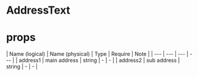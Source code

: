 # AddressText

# props
| Name (logical) | Name (physical) | Type | Require | Note |
| --- | --- | --- | --- |
| address1 | main address | string | - | - |
| address2 | sub address | string | - | - |
